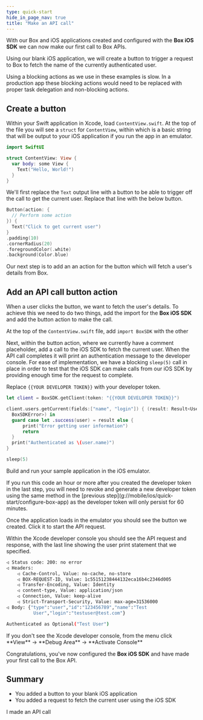 ```yaml
---
type: quick-start
hide_in_page_nav: true
title: "Make an API call"
---
```

With our Box and iOS applications created and configured with the **Box iOS
SDK** we can now make our first call to Box APIs.

Using our blank iOS application, we will create a button to trigger
a request to Box to fetch the name of the currently authenticated user.

<Message warning>
  Using a blocking actions as we use in these examples is slow. In a production
  app these blocking actions would need to be replaced with proper task
  delegation and non-blocking actions.
</Message>

## Create a button

Within your Swift application in Xcode, load `ContentView.swift`. At the top of
the file you will see a `struct` for `ContentView`, within which is a basic
string that will be output to your iOS application if you run the app in an
emulator.

```swift
import SwiftUI

struct ContentView: View {
  var body: some View {
    Text("Hello, World!")
  }
}
```

We'll first replace the `Text` output line with a button to be able to trigger
off the call to get the current user. Replace that line with the below button.

```swift
Button(action: {
  // Perform some action
}) {
  Text("Click to get current user")
}
.padding(10)
.cornerRadius(20)
.foregroundColor(.white)
.background(Color.blue)
```

Our next step is to add an an action for the button which will fetch a user's
details from Box.

## Add an API call button action

When a user clicks the button, we want to fetch the user's details. To achieve
this we need to do two things, add the import for the **Box iOS SDK** and add
the button action to make the call.

At the top of the `ContentView.swift` file, add `import BoxSDK` with the other

Next, within the button action, where we currently have a comment placeholder,
add a call to the iOS SDK to fetch the current user. When the API call
completes it will print an authentication message to the developer console. For
ease of implementation, we have a blocking `sleep(5)` call in place in order to
test that the iOS SDK can make calls from our iOS SDK by providing enough time
for the request to complete.

Replace `{{YOUR DEVELOPER TOKEN}}` with your developer token.

```swift
let client = BoxSDK.getClient(token: "{{YOUR DEVELOPER TOKEN}}")

client.users.getCurrent(fields:["name", "login"]) { (result: Result<User,
  BoxSDKError>) in
  guard case let .success(user) = result else {
      print("Error getting user information")
      return
  }
  print("Authenticated as \(user.name)")
}

sleep(5)
```

Build and run your sample application in the iOS emulator.

<Message warning>
  If you run this code an hour or more after you created the developer
  token in the last step, you will need to revoke and generate a new developer
  token using the same method in the
  [previous step](g://mobile/ios/quick-start/configure-box-app) as the
  developer token will only persist for 60 minutes.
</Message>

Once the application loads in the emulator you should see the button we
created. Click it to start the API request.

Within the Xcode developer console you should see the API request and response,
with the last line showing the user print statement that we specified.

```bash
◁ Status code: 200: no error
◁ Headers:
    ◁ Cache-Control, Value: no-cache, no-store
    ◁ BOX-REQUEST-ID, Value: 1c55151238444132eca16b4c2346d005
    ◁ Transfer-Encoding, Value: Identity
    ◁ content-type, Value: application/json
    ◁ Connection, Value: keep-alive
    ◁ Strict-Transport-Security, Value: max-age=31536000
◁ Body: {"type":"user","id":"123456789","name":"Test
          User","login":"testuser@test.com"}

Authenticated as Optional("Test User")
```

<Message notice>
  If you don't see the Xcode developer console, from the menu click **View** ->
  **Debug Area** -> **Activate Console**
</Message>

Congratulations, you've now configured the **Box iOS SDK** and have made your
first call to the Box API.

## Summary

* You added a button to your blank iOS application
* You added a request to fetch the current user using the iOS SDK

<Next>I made an API call</Next>